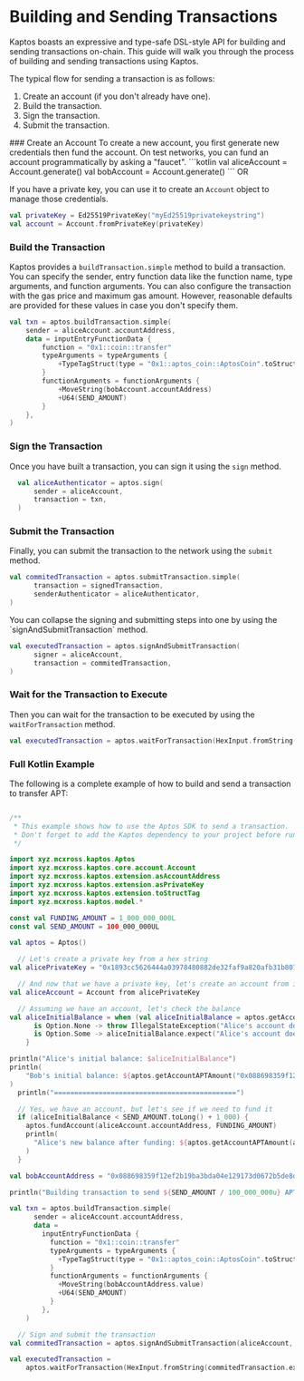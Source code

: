 
# Building and Sending Transactions

Kaptos boasts an expressive and type-safe DSL-style API for building and sending
transactions on-chain. This guide will walk you through the process of building
and sending transactions using Kaptos.

The typical flow for sending a transaction is as follows:

1. Create an account (if you don't already have one).
2. Build the transaction.
3. Sign the transaction.
4. Submit the transaction.

<Steps>
### Create an Account
  To create a new account, you first generate new credentials then fund the
  account. On test networks, you can fund an account programmatically by asking
  a "faucet".
```kotlin
val aliceAccount = Account.generate()
val bobAccount = Account.generate()
```
  OR

  If you have a private key, you can use it to create an `Account` object to manage
  those credentials.
```kotlin
val privateKey = Ed25519PrivateKey("myEd25519privatekeystring")
val account = Account.fromPrivateKey(privateKey)
```

### Build the Transaction
  Kaptos provides a `buildTransaction.simple` method to build a transaction. You can specify
  the sender, entry function data like the function name, type arguments, and function arguments.
  You can also configure the transaction with the gas price and maximum gas amount. However, reasonable
  defaults are provided for these values in case you don't specify them.

```kotlin
val txn = aptos.buildTransaction.simple(
    sender = aliceAccount.accountAddress,
    data = inputEntryFunctionData {
        function = "0x1::coin::transfer"
        typeArguments = typeArguments {
            +TypeTagStruct(type = "0x1::aptos_coin::AptosCoin".toStructTag())
        }
        functionArguments = functionArguments {
            +MoveString(bobAccount.accountAddress)
            +U64(SEND_AMOUNT)
        }
    },
)
```

### Sign the Transaction
  Once you have built a transaction, you can sign it using the `sign` method.
```kotlin
  val aliceAuthenticator = aptos.sign(
      sender = aliceAccount,
      transaction = txn,
  )
```

### Submit the Transaction
  Finally, you can submit the transaction to the network using the `submit` method.
```kotlin
val commitedTransaction = aptos.submitTransaction.simple(
      transaction = signedTransaction,
      senderAuthenticator = aliceAuthenticator,
)
```

  <Callout type="info" emoji="ℹ️">
    You can collapse the signing and submitting steps into one by using the `signAndSubmitTransaction` method.

```kotlin
val executedTransaction = aptos.signAndSubmitTransaction(
      signer = aliceAccount,
      transaction = commitedTransaction,
)
```
  </Callout>

### Wait for the Transaction to Execute
  Then you can wait for the transaction to be executed by using the `waitForTransaction` method.
```kotlin
val executedTransaction = aptos.waitForTransaction(HexInput.fromString(commitedTransaction.expect("Transaction failed").hash))
```

</Steps>

### Full Kotlin Example

The following is a complete example of how to build and send a transaction to transfer APT:

```kotlin filename="transaction.kt"

/**
 * This example shows how to use the Aptos SDK to send a transaction.
 * Don't forget to add the Kaptos dependency to your project before running this example!
 */

import xyz.mcxross.kaptos.Aptos
import xyz.mcxross.kaptos.core.account.Account
import xyz.mcxross.kaptos.extension.asAccountAddress
import xyz.mcxross.kaptos.extension.asPrivateKey
import xyz.mcxross.kaptos.extension.toStructTag
import xyz.mcxross.kaptos.model.*

const val FUNDING_AMOUNT = 1_000_000_000L
const val SEND_AMOUNT = 100_000_000UL

val aptos = Aptos()

  // Let's create a private key from a hex string
val alicePrivateKey = "0x1893cc5626444a03978480882de32faf9a820afb31b8075159dda107db1b470d".asPrivateKey()

  // And now that we have a private key, let's create an account from it
val aliceAccount = Account from alicePrivateKey

  // Assuming we have an account, let's check the balance
val aliceInitialBalance = when (val aliceInitialBalance = aptos.getAccountAPTAmount(aliceAccount.accountAddress)) {
      is Option.None -> throw IllegalStateException("Alice's account does not exist")
      is Option.Some -> aliceInitialBalance.expect("Alice's account does not exist")
    }

println("Alice's initial balance: $aliceInitialBalance")
println(
    "Bob's initial balance: ${aptos.getAccountAPTAmount("0x088698359f12ef2b19ba3bda04e129173d0672b5de8d77ce9e8eb0a149c23f04".asAccountAddress()).expect("Bob's account does not exist")}"
)
  println("=============================================")

  // Yes, we have an account, but let's see if we need to fund it
  if (aliceInitialBalance < SEND_AMOUNT.toLong() + 1_000) {
    aptos.fundAccount(aliceAccount.accountAddress, FUNDING_AMOUNT)
    println(
      "Alice's new balance after funding: ${aptos.getAccountAPTAmount(aliceAccount.accountAddress)}"
    )
  }

val bobAccountAddress = "0x088698359f12ef2b19ba3bda04e129173d0672b5de8d77ce9e8eb0a149c23f04".asAccountAddress()

println("Building transaction to send ${SEND_AMOUNT / 100_000_000u} APT to Bob: $bobAccountAddress")

val txn = aptos.buildTransaction.simple(
      sender = aliceAccount.accountAddress,
      data =
        inputEntryFunctionData {
          function = "0x1::coin::transfer"
          typeArguments = typeArguments {
            +TypeTagStruct(type = "0x1::aptos_coin::AptosCoin".toStructTag())
          }
          functionArguments = functionArguments {
            +MoveString(bobAccountAddress.value)
            +U64(SEND_AMOUNT)
          }
        },
    )

  // Sign and submit the transaction
val commitedTransaction = aptos.signAndSubmitTransaction(aliceAccount, txn)

val executedTransaction =
    aptos.waitForTransaction(HexInput.fromString(commitedTransaction.expect("Transaction failed").hash))

```


